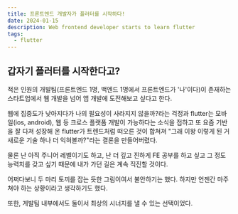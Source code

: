 ```yaml
---
title: 프론트엔드 개발자가 플러터를 시작하다!
date: 2024-01-15
description: Web frontend developer starts to learn flutter
tags:
  - flutter
---
```


## 갑자기 플러터를 시작한다고?

적은 인원의 개발팀(프론트엔드 1명, 백엔드 1명에서 프론트엔드가 '나'이다)이 존재하는 스타트업에서
웹 개발을 넘어 앱 개발에 도전해보고 싶다고 한다.

웹에 집중도가 낮아지다가 나의 필요성이 사라지지 않을까?라는 걱정과
flutter는 모바일(ios, android), 웹 등 크로스 플랫폼 개발이 가능하다는 소식을 접하고
또 요즘 기반을 잘 다져 성장해 온 flutter가 트렌드처럼 떠오른 것이 합쳐져
"그래 이왕 이렇게 된 거 새로운 기술 하나 더 익혀볼까?"라는 결론을 만들어버렸다.

물론 난 아직 주니어 레벨이기도 하고,
난 더 깊고 진하게 FE 공부를 하고 싶고 그 정도 능력치를 갖고 싶기 때문에
내가 가던 길은 계속 직진할 것이다.

어쩌다보니 두 마리 토끼를 잡는 듯한 그림이여서 불안하기는 했다.
하지만 언젠간 마주쳐야 하는 상황이라고 생각하기도 했다.

또한, 게발팀 내부에서도 둘이서 최상의 시너지를 낼 수 있는 선택이었다.
